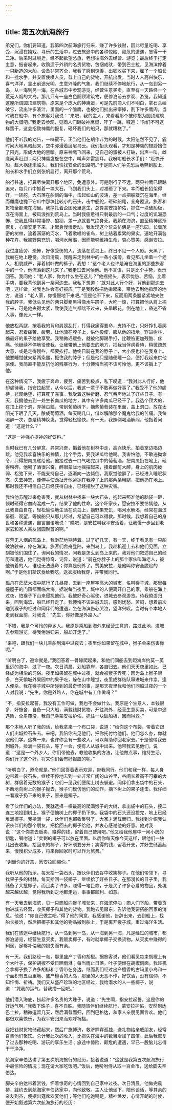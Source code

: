 ```yaml
---
---
---
```

title: 第五次航海旅行
---




弟兄们，你们要知道，我第四次航海旅行归来，赚了许多钱财，因此尽量吃喝、享受，沉浸在嬉戏、寻乐的生活中，过去旅途中的各种惊险、颠危的遭遇，忘得一干二净。后来时过境迁，经不起欲望怂恿，老想往海外去经营、游览；最后终于打定主意，振奋起来，收购适于外销的名贵货物，包捆成驮，带到巴士拉，见海滨停着一只新造的大船，设备非常齐全，我看了感到惊羡，出钱收买下来，雇了一个船长和一批水手，并安置使唤人员，载上自己的货物，开航出发。当时人人高兴快乐，喜气洋洋，显出前途光明、生意兴隆的气象。我们继续不停地航行，从一岛到另一岛，从一海到另一海，在各城市中参观游览，经营生意买卖。直至有一天路经一个荒无人烟的大岛，那儿只有一座白色圆顶建筑物，便停泊前去参观、游览。我知道这座所谓圆顶建筑物，原来是个庞大的神鹰蛋，可是先前商人们不明白，拿石头砸破它，流出许多液汁，里面的一个雏鹰，也被他们扯出来宰掉，割下许多鹰肉。当时我在船中，有个旅客对我说：“来吧，我的主人，来看看那个被你指为圆顶建筑物的大蛋吧。”我走去参观，见商人们砸破神鹰蛋，吓了一跳，喊道：“你们不可这样蛮干，这会招致神鹰的报复，砸坏我们的船只，那就糟糕了。”

他们不听我的劝告，一味蛮干。正当他们在胡作非为的时候，太阳忽然不见了，霎时间大地黑暗起来，空中弥漫着层层乌云。我们抬头观看，才知是神鹰的翅膀挡住了阳光，形成大地的黑暗。原来神鹰飞回来，见自己的蛋被人打破，出声一叫，雌鹰闻声赶到；两只神鹰盘旋在空中，叫声如雷震耳。我吩咐船长水手们：“赶快开船，趁大祸还未临头，我们快找安全的出路吧。”于是商人们争先恐后地奔到船上，船长和水手们立刻张帆启行，离开那个荒岛。

船行甚速，打算尽快离开那个地区，免遭意外。可是刚行了不远，两只神鹰已跟踪追来，每只爪中抓着一块大石，飞到我们头上，对准砸了下来。幸而船长招架得好，一转舵，大石落在船侧的海中，击起如山的波涛，差一点把船簸沉在海里。继而雌鹰也抛下它爪中那块比较小的石头，击中船舵，砸碎船尾，全舟覆没，旅客和货物全都淹在海里。我挣扎着企图死里逃生，总算蒙安拉护佑，抓住一块破船板，浮在海面上，被风浪推到荒岛上。当时我疲惫得只剩最后的一口气；过度的饥渴恐怖，使我显得非常凄惨、狼狈，差一点就要气绝身死。我躺在海滨，直至精神逐渐恢复，心情安定下来，才起身慢慢走动。我发现这个荒岛仿佛是一座乐园，长着茂密的树林，流着潺潺的河水，飞着歌唱的雀鸟，树上结着累累的果实，遍地开满各种花卉。我摘野果充饥，喝河水解渴，因而能够维持生命，衷心赞美、感谢安拉。

我过度疲劳、恐怖，好像受伤的人，流落在荒岛上，终日不见一个人影。天黑了，我躺在地上睡觉。次日清晨，我醒来走到林中的一条小溪旁，看见那儿坐着一个老人，相貌威严，穿着树叶做的裤子。我想：“这个老人也许是淹在海里的那些旅客中的一个，他流落到这儿来了。”我走过去问候他。他不言语，只是比个手势，表示回答。我问他：“老人家，你为什么坐在这儿？”他摇摇头，表示忧愁、苦恼，比着手势，要我背他到另一条河边去。我私下想道：“就对此人行个好，背他到那边去吧；这样做，对我也许会有好报应。”于是我毅然把他掮起来，带他去到他指示的地方，说道：“老人家，你慢慢地下来吧。”但是他不下来，反而用两条腿紧紧地夹住我的脖子。我低头见他的两只脚粗黑得像水牛蹄子，大吃一惊，打算把他从肩上摔下来，可是他夹得太紧，致使我连气都喘不过来，头晕眼花，倒在地上，昏迷不省人事，像死人一样。

他放松两腿，按着我的背和肩膀乱打，打得我痛得要命，支持不住，只好挣扎着爬起来，忍着痛苦、疲劳，让他骑在脖子上，供他役使，服从他的指示，穿进树林，摘最好的果子给他享受。我稍微迟缓些，就被他脚踢手打，比鞭笞更加残酷、疼痛。他继续不停地役使我，让我带他上他要去的地方，把我当俘虏看待，稍微疏忽大意，或是走得慢些，都要挨打。他终日骑在我的脖子上，大小便也拉在我身上。他要睡觉就夹紧两条腿，扼住我的脖子；但是他只是随便睡一会，便打我起来供他驱使。我简直不能反抗他的残暴行为，十分懊悔当初不该可怜他，更不该掮上了他。

在这种情况下，我疲于奔命，疲劳、痛苦到极点，私下叹道：“我对此人行好，他却虐待我，指安拉起誓，从今以后，我这一辈子不敢再做好事了。”我受不了他的虐待，悲观绝望，打算死了完事。我受着这种折磨，忍气吞声地过了好些日子。有一天，我掮他去到一处生长南瓜的地方，其中有许多南瓜已经干了。我选个顶大的，在顶上挖个洞，弃掉瓜瓤，带到葡萄树下，摘些葡萄装在里面，盖上洞口，放在太阳光下晒了几天，酿成葡萄酒，每天喝几口，借以解除那个魔鬼给我的苦痛。我每喝醉一次，总是精神焕发，觉得轻松愉快。有一天，我照例喝酒解闷，他指着问道：“这是什么？”

“这是一神强心提神的好饮料。”

当时我已有几分醉意，异常兴奋，掮着他在树林中走，高兴快乐，拍着掌边唱边跳。他见我欢喜快乐的神情，比个手势，要我递瓜给他喝。我害怕他，不敢违拗命令，只得把南瓜递给他。他接过去一口气喝完瓜中的葡萄酒，把南瓜扔在地上，砸得粉碎。他喝了酒很兴奋，醉眼蒙眬地摇摆起来，接着酩酊大醉，身上的肌肉疲弱、松弛下来，不能支持自己，逐渐向一边倾倒。我察觉他醉了，已经进入睡眠状态，失去神志，便伸手使劲扯开他紧扼在我脖子上的那两条粗腿，把他扔在地上。那时我还不相信自己已经获得自由，已经摆脱了这种灾害。

我怕他苏醒过来危害我，就从树林中找来一块大石头，抱起来照准他的脑袋一砸，顿时砸得它血肉混成一片，结果了他的性命。这个坏家伙，愿安拉不要怜悯他。从此我自由自在，轻松愉快地生活在荒岛上，摘野果充饥，喝河水解渴，经常在海滨徘徊、观望，等候船只从那儿经过，希望自己可以得救。那时候，我想着自己的身世和各种遭遇，自言自语地说：“瞧吧，是安拉叫我平安活着，让我慢一步回到老家去和家人亲友团圆聚首的啊。”

在荒无人烟的孤岛上，我渺茫地期待着。过了好几天，有一天，终于看见有一只船破浪驶来，停在海滨，旅客们舍舟登陆，来到岛上。我趁机迎上去和他们见面，立刻被他们围住了，询问我的情况，问我是怎么到岛上来的。我对他们叙述自己的经历和遭遇，他们觉得惊奇、诧异，说道：“骑在你脖子上的那个家伙叫海老人，被他骑着的人，谁也无法逃命；你算是例外了。赞美安拉，是他叫你安全脱险的啊。”于是他们拿饮食给我吃，送衣服给我穿，并带我同行。

孤舟在茫茫大海中航行了几昼夜，去到一座屋宇高大的城市，名叫猴子城，那里每幢屋子的门窗都面临大海。据说每当夜里，城中的人便离开自己的家，乘船在海上过夜，怕猴子下山来侵扰他们。我被好奇心驱使，进城去参观游览。待我倦游归来，回到海滨，船已经开走了。我懊悔不该进城去玩，感到忧愁、苦闷，想着前次碰到猴子的经过和同伴们的遭遇，坐在海滨伤心哭泣，望洋兴叹。当时有个本地人走到我面前，对我说：“先生，你好像是外路人。”

“不错，我是个可怜的异乡人。我原是乘船到海外来经营生意的，路过此地，进城去参观游览，待我倦游归来，船却开走了。”

“来吧，跟我们一块儿乘船到海中过夜去；夜里你如果留在城中，猴子会来伤害你呢。”

“听明白了，遵命就是。”我回答着一骨碌爬起来，和他们同船去到距海岸约莫一英里远的海中，过了一夜。次日清晨，划船靠岸，各自归去。他们天天夜里如此，已经成为相沿的习俗。夜里如果留在城中过夜，就会被猴子弄死；因为岛上猴子很多，白天偷城外果园中的果子吃，躲在山中睡觉，夜里成群结队窜进城来作祟，逢人便杀。我在猴子城中所碰到的最奇怪的事，是那天夜里我和他们同船过夜的一个人对我说：“先生，你是外路人，你在城中有工作做吗？”

“不，指安拉起誓，我没有工作可做，我也不会做什么。我原是个生意人，本钱很多，好施舍，自备一只大船，满载钱财货物，开往海外，经营生意买卖，可是中途遇险，全舟覆没，我自己幸蒙安拉护佑，抓住一块破船板，因而得救。”

那个本地人听了我的话，给我拿来一个布口袋，说道：“给你这个布袋，带着它跟人们出城捡石头去。来吧，我陪你去见他们，把你托付给他们。他们怎么办，你就跟他们学。这样一来，也许你会有一些收入，可以帮助你回老家去。”于是他带我去到城外，捡满一袋石头，等了一会，便有人从城中出来。他带我去见他们，说道：“这是一个外乡人，你们带他去，教他收集的方法，让他做点事，维持生活，你们行了这个好，将来你们会有好报应的呢。”

“听明白了，遵命就是。”他们回答着表示欢迎，带我同行。他们和我一样，每人身边带着一袋石头，继续不停地去到一处非常广阔的山谷里，谷间长着高不可攀的大树，群居着无数的猴子；它们一见我们便爬上树去躲避。同伴们拿出袋中的石头，不断地向树上的猴子抛去，猴子们模仿他们的动作，摘下树上的果子还击。我仔细一看猴子扔下来的果子，原来是椰子。

看了伙伴们的办法，我就选择一棵最高的爬满猴子的大树，拿出袋中的石头，接二连三地投到树上。猴子便摘树上的椰子扔下来。我袋中的石头还没投完，地上已经堆满椰子。我拾满一袋，伙伴们也都收集够了，大家才满载而归。我找到介绍我认识伙伴们的那个朋友，把拾回去的椰子给他，并衷心感谢他的好意。他对我说：“这个你拿去贩卖，赚得的钱，留着自己使用吧。”他又给我他屋中一间小房的钥匙，嘱咐道：“卖剩的椰子可以放在里面。以后你每天像今天这样，跟他们一块儿出去收集，拾回来的椰子，好坏须要分开；卖得的钱，留着开支，并好生储蓄起来，慢慢积少成多，将来你回家时可以作为旅费。”

“谢谢你的好意，愿安拉回赐你。”

我听从他的指示，每天拾一袋石头，跟伙伴们去谷中收集椰子。在他们带领下，寻找果子多的树林，每天拾回一袋椰子，继续拾了好些日子。在那漫长的日子里，我储备了大批椰子，而且卖了许多，赚得一笔巨款，于是买了许多心爱的物品，处境越来越优越，觉得我所到之地都走运，事事都顺利、如意。

有一天我去到海滨，见一只商船向猴子城驶来，在海滨停泊；商人们下船，带着货物进城去经营，收买椰子和其他的货物。我跑去见房东，告诉他我要搭船回家的消息。他说：“你自己做主吧。”得了他的同意，我感谢他，告辞出来，去到船上，找船长接洽，然后把椰子和其他的物品搬到船上，于是离开猴子城，重过海洋生活。

我们在旅途中继续航行，从一岛到另一岛，从一海到另一海，凡是经过的城市，都停泊游览，经营生意买卖。我贩卖椰子，有时就拿椰子交换货物。从买卖中赚得的利润，足够补偿我的损失而有余。

有一天，我们路经一岛，那里盛产丁香和胡椒。据旅客说，他们看见每束胡椒上有个大叶子，保护胡椒不受日晒雨淋；每当雨止日落，叶子便倾在胡椒侧面。我趁机会拿椰子换了许多胡椒和丁香带在身边。继而我们经过出产檀香的古玛里小岛和一个面积有五百里地、盛产檀香的大岛，那里的人无恶不作，好饮酒，没有信仰，不知忏悔、祈祷。我们又从盛产珍珠的地区经过，我给潜水的人一些椰子，说道：“凭我的运气，替我捞一回吧。”

他们潜入海底，捞起许多名贵的大珠子，说道：“先生啊，指安拉起誓，这是你的好运气啊。”我收下珠子，喜不自胜。我随旅伴们继续航行，蒙安拉护佑，安然到达巴士拉，稍微逗留几天，然后满载而归，回到巴格达，和家人亲朋见面言欢。他们都很欢喜快乐，为我平安归来而欢呼祝福。

我把钱财货物储藏起来，然后广施博济，救济鳏寡孤独，送礼物给亲戚朋友，经常召集他们聚饮。总计我此次的收入，比损失在海中的数目增加了四倍。此后我恢复了过去那种吃喝、游玩的享乐生活；旅途中惊险、颠危的遭遇，早已一股脑儿忘得干干净净。

航海家辛伯达讲了第五次航海旅行的经历，接着说道：“这就是我第五次航海旅行中最惊险的情况；现在请大家吃饭吧。”饭后，他吩咐侍从取一百金币，送给脚夫辛伯达。

脚夫辛伯达带着赏钱，怀着惊奇的心情回到自己家中过夜。次日清晨，他做完晨祷，践约去到航海家辛伯达家中，向他致敬。主人让他坐下，陪他谈话，等其余的亲友到齐，便摆出筵席欢宴他们；等他们吃饱喝足，精神焕发，心情开朗的时候，便开始叙述第六次航海旅行的经历：